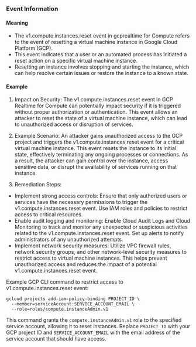 
### Event Information

#### Meaning

- The v1.compute.instances.reset event in gcprealtime for Compute refers to the event of resetting a virtual machine instance in Google Cloud Platform (GCP).
- This event indicates that a user or an automated process has initiated a reset action on a specific virtual machine instance.
- Resetting an instance involves stopping and starting the instance, which can help resolve certain issues or restore the instance to a known state.

#### Example

1. Impact on Security: The v1.compute.instances.reset event in GCP Realtime for Compute can potentially impact security if it is triggered without proper authorization or authentication. This event allows an attacker to reset the state of a virtual machine instance, which can lead to unauthorized access or disruption of services.

2. Example Scenario: An attacker gains unauthorized access to the GCP project and triggers the v1.compute.instances.reset event for a critical virtual machine instance. This event resets the instance to its initial state, effectively terminating any ongoing processes or connections. As a result, the attacker can gain control over the instance, access sensitive data, or disrupt the availability of services running on that instance.

3. Remediation Steps:
- Implement strong access controls: Ensure that only authorized users or services have the necessary permissions to trigger the v1.compute.instances.reset event. Use IAM roles and policies to restrict access to critical resources.
- Enable audit logging and monitoring: Enable Cloud Audit Logs and Cloud Monitoring to track and monitor any unexpected or suspicious activities related to the v1.compute.instances.reset event. Set up alerts to notify administrators of any unauthorized attempts.
- Implement network security measures: Utilize VPC firewall rules, network security groups, and other network-level security measures to restrict access to virtual machine instances. This helps prevent unauthorized access and reduces the impact of a potential v1.compute.instances.reset event.

Example GCP CLI command to restrict access to v1.compute.instances.reset event:
```
gcloud projects add-iam-policy-binding PROJECT_ID \
  --member=serviceAccount:SERVICE_ACCOUNT_EMAIL \
  --role=roles/compute.instanceAdmin.v1
```
This command grants the `compute.instanceAdmin.v1` role to the specified service account, allowing it to reset instances. Replace `PROJECT_ID` with your GCP project ID and `SERVICE_ACCOUNT_EMAIL` with the email address of the service account that should have access.

